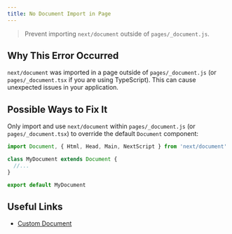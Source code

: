 ```yaml
---
title: No Document Import in Page
---
```


> Prevent importing `next/document` outside of `pages/_document.js`.

## Why This Error Occurred

`next/document` was imported in a page outside of `pages/_document.js` (or `pages/_document.tsx` if you are using TypeScript). This can cause unexpected issues in your application.

## Possible Ways to Fix It

Only import and use `next/document` within `pages/_document.js` (or `pages/_document.tsx`) to override the default `Document` component:

```jsx filename="pages/_document.js"
import Document, { Html, Head, Main, NextScript } from 'next/document'

class MyDocument extends Document {
  //...
}

export default MyDocument
```

## Useful Links

- [Custom Document](/docs/pages/building-your-application/routing/custom-document)
